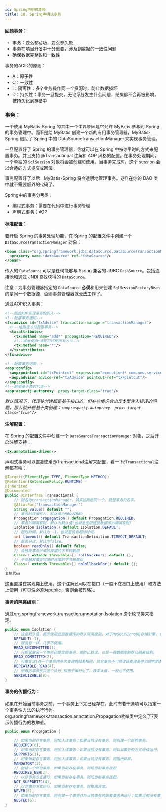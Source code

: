 ```yaml
---
id: Spring声明式事务
title: 18. Spring声明式事务
---
```


#### 回顾事务：

- 事务：要么都成功，要么都失败
- 事务在项目开发中十分重要，涉及到数据的一致性问题
- 确保数据完整性和一致性



事务的ACID的原则：

- A：原子性
- C：一致性
- I：隔离性：多个业务操作同一个资源时，防止数据损坏
- D：持久性：事务一旦提交，无论系统发生什么问题，结果都不会再被影响，被持久化到存储中



### 事务：

一个使用 MyBatis-Spring 的其中一个主要原因是它允许 MyBatis 参与到 Spring 的事务管理中。而不是给 MyBatis 创建一个新的专用事务管理器，MyBatis-Spring 借助了 Spring 中的 DataSourceTransactionManager 来实现事务管理。

一旦配置好了 Spring 的事务管理器，你就可以在 Spring 中按你平时的方式来配置事务。并且支持 @Transactional 注解和 AOP 风格的配置。在事务处理期间，一个单独的 `SqlSession` 对象将会被创建和使用。当事务完成时，这个 session 会以合适的方式提交或回滚。

事务配置好了以后，MyBatis-Spring 将会透明地管理事务。这样在你的 DAO 类中就不需要额外的代码了。



Spring中的事务分两类：

- 编程式事务：需要在代码中进行事务管理
- 声明式事务：AOP



#### 标准配置：

要开启 Spring 的事务处理功能，在 Spring 的配置文件中创建一个 `DataSourceTransactionManager` 对象：

```xml
<bean class="org.springframework.jdbc.datasource.DataSourceTransactionManager" id="transactionManager">
  <property name="dataSource" ref="dataSource"/>
</bean>
```

传入的 `DataSource` 可以是任何能够与 Spring 兼容的 JDBC `DataSource`。包括连接池和通过 JNDI 查找获得的 `DataSource`。

注意：为事务管理器指定的 `DataSource` **必须**和用来创建 `SqlSessionFactoryBean` 的是同一个数据源，否则事务管理器就无法工作了。



通过AOP织入事务：

```xml
<!--结合AOP实现事务的织入-->
<!--配置事务通知-->
<tx:advice id="txAdvice" transaction-manager="transactionManager">
  <!--给指定方法配置事务-->
  <tx:attributes>
    <tx:method name="add*" propagation="REQUIRED"/>
    <!--或者使用*通配符匹配所有方法-->
    <tx:method name="*"/>
  </tx:attributes>
</tx:advice>

<!--配置事务切面-->
<aop:config>
  <aop:pointcut id="txPointcut" expression="execution(* com.neu.service.UserServiceImpl.*(..))"/>
  <aop:advisor advice-ref="txAdvice" pointcut-ref="txPointcut"/>
</aop:config>
<!--启用基于类的代理-->
<aop:aspectj-autoproxy  proxy-target-class="true"/>
```

*默认情况下，代理被创建都是基于接口的，但有些情况会出现类型注入错误的问题，那么就开启基于类创建：`<aop:aspectj-autoproxy  proxy-target-class="true"/>`*





#### 注解配置：

在 Spring 的配置文件中创建一个 `DataSourceTransactionManager` 对象，之后开启注解支持：

```xml
<tx:annotation-driven/>
```



声明式事务可以直接使用@Transactional注解来配置，看一下`@Transactional`注解都有啥：

```java
@Target({ElementType.TYPE, ElementType.METHOD})
@Retention(RetentionPolicy.RUNTIME)
@Inherited
@Documented
public @interface Transactional {
    // 别名为transactionManager，其实这两是同一个。就是事务的名字。
    @AliasFor("transactionManager")
	String value() default "";
    // 事务的传播行为，默认值为REQUIRED
    Propagation propagation() default Propagation.REQUIRED;
    // 事务的隔离级别，默认为默认值(也就是使用底层数据库的隔离级别)
    Isolation isolation() default Isolation.DEFAULT;
    // 超时时间，默认为 -1，也就是没有超时时间。
    int timeout() default TransactionDefinition.TIMEOUT_DEFAULT;
    // 是否只读，默认为false。
    boolean readOnly() default false;
    // 会触发事务回滚的异常的字节码数组
    Class<? extends Throwable>[] rollbackFor() default {};
    // 不会触发事务回滚的异常的字节码数组
    Class<? extends Throwable>[] noRollbackFor() default {};
}
复制代码
```

这里直接在实现类上使用，这个注解还可以在接口（一般不在接口上使用）和方法上使用（可见性必须为public，否则会被忽略）。



#### 事务的隔离级别：

通过org.springframework.transaction.annotation.Isolation 这个枚举类来指定。

```java
public enum Isolation {
    // 这是默认值，表示使用底层数据库的默认隔离级别。对于MySQL的InnoDB存储引擎，它是REPEATABLE_READ，其它一般的都是READ_COMMITTED
    DEFAULT(-1),
    // 跟没有一样，几乎不使用。
    READ_UNCOMMITTED(1),
    // 只能读取另一个事务已提交的事务，能防止脏读。也是一般数据库的默认隔离级别。
    READ_COMMITTED(2),
    // 可重复读(在一个事务内多次查询的结果相同，其它事务不可修改该查询条件范围内的数据，相当于加了个读锁)
    REPEATABLE_READ(4),
    // 所有的事务依次逐个执行,相当于串行化了，效率太低，一般也不使用。
    SERIALIZABLE(8);
}
```

#### 事务的传播行为：

如果在开始当前事务之前，一个事务上下文已经存在，此时有若干选项可以指定一个事务性方法的执行行为。org.springframework.transaction.annotation.Propagation枚举类中定义了7表示传播行为的枚举值。

```java
public enum Propagation {

    // 如果当前存在事务，则加入该事务；如果当前没有事务，则创建一个新的事务。
    REQUIRED(0),
    // 如果当前存在事务，则加入该事务；如果当前没有事务，则以非事务的方式继续运行。
    SUPPORTS(1),
    // 如果当前存在事务，则加入该事务；如果当前没有事务，则抛出异常。
    MANDATORY(2),
    // 创建一个新的事务，如果当前存在事务，则把当前事务挂起。
    REQUIRES_NEW(3),
    // 以非事务方式运行，如果当前存在事务，则把当前事务挂起。
    NOT_SUPPORTED(4),
    // 以非事务方式运行，如果当前存在事务，则抛出异常。
    NEVER(5),
    // 如果当前存在事务，则创建一个事务作为当前事务的嵌套事务来运行；如果当前没有事务，则该取值等价于REQUIRED。
    NESTED(6);
}
```



